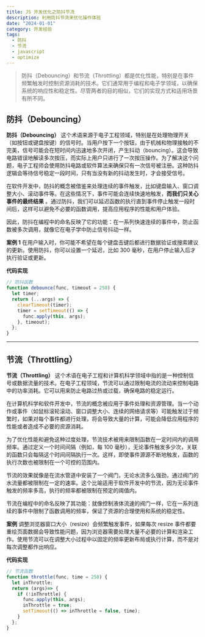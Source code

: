 ```yaml
---
title: JS 开发优化之防抖节流
description: 利用防抖节流来优化操作体验
date: "2024-01-01"
category: 开发经验
tags:
  - 防抖
  - 节流
  - javascript
  - optimize
---
```


> 防抖（Debouncing）和节流（Throttling）都是优化性能，特别是在事件频繁触发时控制资源消耗的技术。它们通常用于编程和电子学领域，以确保系统的响应性和稳定性。尽管两者的目的相似，它们的实现方式和适用场景有所不同。

## 防抖（Debouncing）

**防抖（Debouncing）** 这个术语来源于电子工程领域，特别是在处理物理开关（如按钮或键盘按键）的信号时。当用户按下一个按钮，由于机械和物理接触的不完美，信号可能会在短时间内迅速地多次开闭，产生抖动（bouncing）。这会导致电路错误地解读多次按压，而实际上用户只进行了一次按压操作。为了解决这个问题，电子工程师会使用防抖电路或软件算法来确保只有一次信号被注册。这种防抖逻辑会等待信号稳定一段时间，只有当没有新的抖动发生时，才会接受信号。

在软件开发中，防抖的概念被借鉴来处理连续的事件触发，比如键盘输入、窗口调整大小、滚动事件等。在这些情况下，事件可能会连续快速地触发，**而我们只关心事件的最终结果** 。通过防抖，我们可以延迟函数的执行直到事件停止触发一段时间后，这样可以避免不必要的函数调用，提高应用程序的性能和用户体验。

因此，防抖在编程中的命名反映了它的功能：在一系列快速连续的事件中，防止函数被多次调用，就像它在电子学中防止信号抖动一样。


**案例 1** 在用户输入时，你可能不希望在每个键盘击键后都进行数据验证或搜索建议的更新。使用防抖，你可以设置一个延迟，比如 300 毫秒，在用户停止输入后才执行验证或更新。


**代码实现**

```js
// 防抖函数
function debounce(func, timeout = 250) {
  let timer;
  return (...args) => {
    clearTimeout(timer);
    timer = setTimeout(() => {
      func.apply(this, args);
    }, timeout);
  };
}
```

<hr/>

## 节流（Throttling）

**节流（Throttling）** 这个术语在电子工程和计算机科学领域中指的是一种控制信号或数据流量的技术。在电子工程领域，节流可以通过限制电流的流动来控制电路中的功率消耗。它可以用来防止电路过热或过载，确保电路的稳定运行。

在计算机科学和软件开发中，节流的概念被应用于事件处理和资源管理。当一个动作或事件（如鼠标滚轮滚动、窗口调整大小、连续的网络请求等）可能触发过于频繁时，如果对每个事件都进行处理，将会导致大量的计算，可能会降低应用程序的性能或者造成不必要的资源消耗。

为了优化性能和避免这种过度处理，节流技术被用来限制函数在一定时间内的调用频率。通过定义一个时间间隔（例如，每 100 毫秒），无论事件触发多少次，关联的函数只会每隔这个时间间隔执行一次。这样，即使事件源源不断地触发，函数的执行次数也被限制在一个可控的范围内。

节流的效果就像是在流水管道中安装了一个阀门，无论水流多么强劲，通过阀门的水流量都被限制在一定的速率。这个比喻适用于软件开发中的节流，因为无论事件触发的频率多高，执行的频率都被限制在预定的阈值内。

节流在编程中的命名反映了其功能：就像控制液体流速的阀门一样，它在一系列连续的事件中限制了函数调用的频率，保证了资源的合理使用和系统的稳定性。


**案例** 调整浏览器窗口大小（resize）会频繁触发事件，如果每次 resize 事件都要重绘页面数据会导致性能问题，因为浏览器需要处理大量不必要的计算和渲染工作。使用节流可以在调整大小过程中以固定的频率更新布局或执行计算，而不是对每次调整都作出响应。


**代码实现**

```js
// 节流函数
function throttle(func, time = 250) {
  let inThrottle;
  return (args)=> {
    if (!inThrottle) {
      func.apply(this, args);
      inThrottle = true;
      setTimeout(() => inThrottle = false, time);
    }
  };
}
```